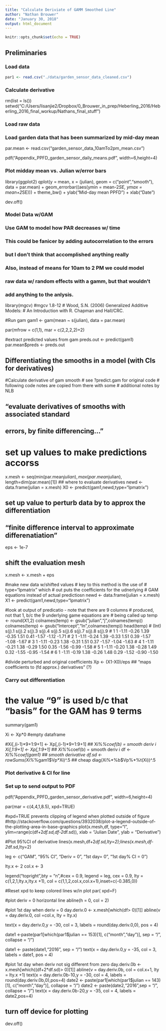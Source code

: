 ```yaml
---
title: "Calculate Deriviate of GAMM Smoothed Line"
author: "Nathan Brouwer"
date: "January 30, 2018"
output: html_document
---
```


```r
knitr::opts_chunk$set(echo = TRUE)
```

## Preliminaries

### Load data
```r
par1 <- read.csv("./data/garden_sensor_data_cleaned.csv")
```


### Calculate derivative
rm(list = ls())
setwd("C:/Users/lisanjie2/Dropbox/0_Brouwer_in_prep/Heberling_2016/Heberling_2016_final_workup/Nathans_final_stuff")

### Load raw data


### Load garden data that has been summarized by mid-day mean
par.mean <- read.csv("garden_sensor_data_10amTo2pm_mean.csv")



pdf("Appendix_PPFD_garden_sensor_daily_means.pdf",
    width=6,height=4)

### Plot midday mean vs. Julian w/error bars
library(ggplot2)
qplot(y = mean,
        x = (julian),
          geom = c("point","smooth"),
          data = par.mean) +
    geom_errorbar((aes(ymin = mean-2*SE, 
                       ymax = mean+2*SE))) +
  theme_bw() + ylab("Mid-day mean PPFD") +
   xlab("Date")

dev.off()



######################
### Model Data w/GAM
######################

### Use GAM to model how PAR decreases w/ time
### 
### This could be fanicer by adding autocorrelation to the errors
### but I don't think that accomplished anything really
### Also, instead of means for 10am to 2 PM we could model
### raw data w/ random effects with a gamm, but that wouldn't
### add anything to the anlysis.

library(mgcv) #mgcv 1.8-12
# Wood, S.N. (2006) Generalized Additive Models:
#   An Introduction with R. Chapman and Hall/CRC.


#Run gam 
gam1 <- gam(mean ~ s(julian), data = par.mean)

par(mfrow = c(1,1), mar = c(2,2,2,2)+2)

#extract predicted values from gam
preds.out <- predict(gam1)
par.mean$preds <- preds.out




####################################################################
## Differentiating the smooths in a model (with CIs for derivatives)
####################################################################

#Calculate derivative of gam smooth
#   see ?predict.gam for original code 
#   following code notes are copied from there with some
#   additional notes by NLB

## "evaluate derivatives of smooths with associated standard 
## errors, by finite differencing..."

# set up values to make predictions accorss
x.mesh <- seq(min(par.mean$julian),
              max(par.mean$julian),
              length=dim(par.mean)[1]) ## where to evaluate derivatives
newd <- data.frame(julian = x.mesh)
X0 <- predict(gam1,newd,type="lpmatrix") 


## set up value to perturb data by to approx the differentiation
## "finite difference interval to approximate differenatiation"
eps <- 1e-7 

## shift the evaluation mesh
x.mesh <- x.mesh + eps 

#make new data w/shifted values
#   key to this method is the use of 
#   type="lpmatrix" which 
#   out puts the coefficients for the udnerlying
#   GAM equations instead of actual predictiosn
newd <- data.frame(julian = x.mesh)
X1 <- predict(gam1,newd,type="lpmatrix")


#look at output of predicatio - note that there are 9 columns
# produced, not that 1, b/c the 9 underlying game equations are
# being called up
temp <- round(X1,2)
colnames(temp) <- gsub("julian","j",colnames(temp))
colnames(temp) <- gsub("Intercept","In",colnames(temp))
head(temp)
#    (Int) s(j).1 s(j).2 s(j).3 s(j).4 s(j).5 s(j).6 s(j).7 s(j).8 s(j).9
# 1    1  -1.11  -0.26   1.39  -0.35   1.51   0.41  -1.57  -1.12  -1.71
# 2    1  -1.11  -0.24   1.39  -0.33   1.51   0.39  -1.57  -1.08  -1.67
# 3    1  -1.11  -0.23   1.38  -0.31   1.51   0.37  -1.57  -1.04  -1.63
# 4    1  -1.11  -0.21   1.38  -0.29   1.50   0.35  -1.56  -0.99  -1.58
# 5    1  -1.11  -0.20   1.38  -0.28   1.49   0.32  -1.55  -0.95  -1.54
# 6    1  -1.11  -0.19   1.38  -0.26   1.48   0.29  -1.52  -0.90  -1.50


#divide perturbed and original coefficients 
Xp <- (X1-X0)/eps ## "maps coefficients to (fd approx.) derivatives" (?)


### Carry out differentiation
#  the value "9" is used b/c that "basis" for the GAM has 9 terms
summary(gam1)

Xi <- Xp*0 #empty dataframe

#Xi[,(i-1)*9+1:9+1] <- Xp[,(i-1)*9+1:9+1] ## Xi%*%coef(b) = smooth deriv i
Xi[,1:9+1] <- Xp[,1:9+1] ## Xi%*%coef(b) = smooth deriv i
df <- Xi%*%coef(gam1)                ##  smooth derivative 
df.sd <- rowSums(Xi%*%gam1$Vp*Xi)^.5 ## cheap diag(Xi%*%b$Vp%*%t(Xi))^.5






#####################################
### Plot derivative & CI for line ###
#####################################
### Set up to send output to PDF
pdf("Appendix_PPFD_garden_sensor_derivative.pdf",
    width=6,height=4)

par(mar = c(4,4,1,8.5),
    xpd=TRUE)

#xpd=TRUE prevents clipping of legend when plotted outside of figure
#http://stackoverflow.com/questions/3932038/plot-a-legend-outside-of-the-plotting-area-in-base-graphics
plot(x.mesh,df,
     type="l",
     ylim=range(c(df+2*df.sd,df-2*df.sd)),
     xlab = "Julian Date",
     ylab = "Derivative")

#Plot 95%CI of derivative
lines(x.mesh,df+2*df.sd,lty=2);lines(x.mesh,df-2*df.sd,lty=2)



leg <- c("GAM\nderivative\n",
         "95% CI",
         "Deriv = 0",
         "1st day\nDeriv = 0",
         "1st day\n95% CI = 0")

lty.x <- 2
col.x <- 3

legend("topright",bty = "n",#cex = 0.9,
       legend = leg,
       cex = 0.9,
       lty = c(1,2,1,lty.x,lty.x +1),
       col = c(1,1,2,col.x,col.x+1),inset=c(-0.385,0))


#Reset xpd to keep colored lines w/in plot
par(    xpd=F)

#plot deriv = 0 horizontal line 
abline(h = 0, col = 2)

#plot 1st day when deriv = 0
day.deriv.0 <- x.mesh[which(df> 0)[1]]
abline(v = day.deriv.0, col =col.x, lty = lty.x)

text(x = day.deriv.0,y = -30,
     col = 3,
     labels = round(day.deriv.0,0),
     pos = 4)

date1 <-paste(par1[which(par1$julian == 153)[1], c("month","day")],
              sep = "/",
              collapse = "/")

date1 <- paste(date1,"2016",
               sep = "/")
text(x = day.deriv.0,y = -35,
     col = 3,
     labels = date1,
     pos = 4)




#plot 1st day when deriv not sig different from zero
day.deriv.0b <- x.mesh[which((df+2*df.sd)> 0)[1]]
abline(v = day.deriv.0b, col = col.x+1, lty = lty.x +1)
text(x = day.deriv.0b-10,y = -30,
     col = 4,
     labels = round(day.deriv.0b,0),pos=4)
date2 <- paste(par1[which(par1$julian == 143)[1], c("month","day")],
               collapse = "/")
date2 <- paste(date2,"2016",sep = "/",
               collapse = "/")
text(x = day.deriv.0b-20,y = -35,
     col = 4,
     labels = date2,pos=4)



## turn off device for plotting
dev.off()






